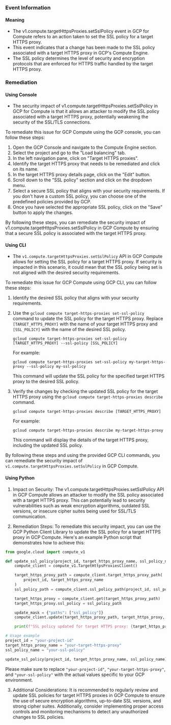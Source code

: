 
### Event Information

#### Meaning

- The v1.compute.targetHttpsProxies.setSslPolicy event in GCP for Compute refers to an action taken to set the SSL policy for a target HTTPS proxy.
- This event indicates that a change has been made to the SSL policy associated with a target HTTPS proxy in GCP's Compute Engine.
- The SSL policy determines the level of security and encryption protocols that are enforced for HTTPS traffic handled by the target HTTPS proxy.

### Remediation

#### Using Console

- The security impact of v1.compute.targetHttpsProxies.setSslPolicy in GCP for Compute is that it allows an attacker to modify the SSL policy associated with a target HTTPS proxy, potentially weakening the security of the SSL/TLS connections.

To remediate this issue for GCP Compute using the GCP console, you can follow these steps:

1. Open the GCP Console and navigate to the Compute Engine section.
2. Select the project and go to the "Load balancing" tab.
3. In the left navigation pane, click on "Target HTTPS proxies".
4. Identify the target HTTPS proxy that needs to be remediated and click on its name.
5. In the target HTTPS proxy details page, click on the "Edit" button.
6. Scroll down to the "SSL policy" section and click on the dropdown menu.
7. Select a secure SSL policy that aligns with your security requirements. If you don't have a custom SSL policy, you can choose one of the predefined policies provided by GCP.
8. Once you have selected the appropriate SSL policy, click on the "Save" button to apply the changes.

By following these steps, you can remediate the security impact of v1.compute.targetHttpsProxies.setSslPolicy in GCP Compute by ensuring that a secure SSL policy is associated with the target HTTPS proxy.

#### Using CLI

- The `v1.compute.targetHttpsProxies.setSslPolicy` API in GCP Compute allows for setting the SSL policy for a target HTTPS proxy. If security is impacted in this scenario, it could mean that the SSL policy being set is not aligned with the desired security requirements.

To remediate this issue for GCP Compute using GCP CLI, you can follow these steps:

1. Identify the desired SSL policy that aligns with your security requirements.
2. Use the `gcloud compute target-https-proxies set-ssl-policy` command to update the SSL policy for the target HTTPS proxy. Replace `[TARGET_HTTPS_PROXY]` with the name of your target HTTPS proxy and `[SSL_POLICY]` with the name of the desired SSL policy.

   ```shell
   gcloud compute target-https-proxies set-ssl-policy [TARGET_HTTPS_PROXY] --ssl-policy [SSL_POLICY]
   ```

   For example:

   ```shell
   gcloud compute target-https-proxies set-ssl-policy my-target-https-proxy --ssl-policy my-ssl-policy
   ```

   This command will update the SSL policy for the specified target HTTPS proxy to the desired SSL policy.

3. Verify the changes by checking the updated SSL policy for the target HTTPS proxy using the `gcloud compute target-https-proxies describe` command.

   ```shell
   gcloud compute target-https-proxies describe [TARGET_HTTPS_PROXY]
   ```

   For example:

   ```shell
   gcloud compute target-https-proxies describe my-target-https-proxy
   ```

   This command will display the details of the target HTTPS proxy, including the updated SSL policy.

By following these steps and using the provided GCP CLI commands, you can remediate the security impact of `v1.compute.targetHttpsProxies.setSslPolicy` in GCP Compute.

#### Using Python

1. Impact on Security: The v1.compute.targetHttpsProxies.setSslPolicy API in GCP Compute allows an attacker to modify the SSL policy associated with a target HTTPS proxy. This can potentially lead to security vulnerabilities such as weak encryption algorithms, outdated SSL versions, or insecure cipher suites being used for SSL/TLS communication.

2. Remediation Steps: To remediate this security impact, you can use the GCP Python Client Library to update the SSL policy for a target HTTPS proxy in GCP Compute. Here's an example Python script that demonstrates how to achieve this:

```python
from google.cloud import compute_v1

def update_ssl_policy(project_id, target_https_proxy_name, ssl_policy_name):
    compute_client = compute_v1.TargetHttpsProxiesClient()

    target_https_proxy_path = compute_client.target_https_proxy_path(
        project_id, target_https_proxy_name
    )
    ssl_policy_path = compute_client.ssl_policy_path(project_id, ssl_policy_name)

    target_https_proxy = compute_client.get(target_https_proxy_path)
    target_https_proxy.ssl_policy = ssl_policy_path

    update_mask = {"paths": ["ssl_policy"]}
    compute_client.update(target_https_proxy_path, target_https_proxy, update_mask=update_mask)

    print(f"SSL policy updated for target HTTPS proxy: {target_https_proxy_name}")

# Usage example
project_id = "your-project-id"
target_https_proxy_name = "your-target-https-proxy"
ssl_policy_name = "your-ssl-policy"

update_ssl_policy(project_id, target_https_proxy_name, ssl_policy_name)
```

Please make sure to replace `"your-project-id"`, `"your-target-https-proxy"`, and `"your-ssl-policy"` with the actual values specific to your GCP environment.

3. Additional Considerations: It is recommended to regularly review and update SSL policies for target HTTPS proxies in GCP Compute to ensure the use of secure encryption algorithms, up-to-date SSL versions, and strong cipher suites. Additionally, consider implementing proper access controls and monitoring mechanisms to detect any unauthorized changes to SSL policies.

